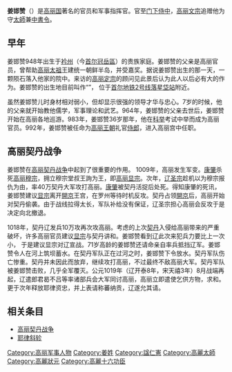 {{Infobox Korean name
|img=Statue of Gang Gam-chan.jpg
|imgwidth=200px
|caption=姜邯贊雕像
|hangul=강감찬
|hanja=姜邯贊
|rr=Gang Gam-chan
|mr=Kang Kamch'an
}}

'''姜邯赞'''（{{bd|948年||1031年||catIdx=J}}）是[[高丽国|高丽国]]著名的官员和军事指挥官。官至[[门下侍中|门下侍中]]，[[高丽文宗|高丽文宗]]追赠他为守[[太師|太師]]兼[[中書令|中書令]]。

==早年==
姜邯赞948年出生于[[衿州|衿州]]（今[[首尔|首尔]][[冠岳區|冠岳區]]）的贵族家庭。姜邯赞的父亲是高丽官员，曾帮助[[高丽太祖|高丽太祖]]王建统一朝鲜半岛，并受嘉奖。据说姜邯赞出生的那一天，一颗陨石落入他家的院中。来访的[[高丽定宗|高丽定宗]]的顾问见此景后认为此人以后必有大的作为。姜邯赞的出生地目前叫作“{{link-ko|落星垈|낙성대}}”， 位于[[首尔地铁|首尔地铁]][[首爾地鐵2號線|2号线]][[落星垈站|落星垈站]]附近。

虽然姜邯赞儿时身材相对弱小，但却显示很强的领导才华与忠心。7岁的时候，他的父亲就开始教他儒学，军事理论和武艺。964年，姜邯赞的父亲去世后，姜邯赞开始在高丽各地巡游。983年，姜邯赞36岁那年，他在[[科举|科举]]考试中举而成为高丽官员。992年，姜邯赞被任命为[[高丽王朝|高丽王朝]]礼官[[侍郎|侍郎]]，进入高丽宫中任职。

==高丽契丹战争==
姜邯赞在[[高丽契丹战争|高丽契丹战争]]中起到了很重要的作用。
1009年，高丽发生军变。[[康肇|康肇]]杀死[[高丽穆宗|高丽穆宗]]，拥立穆宗堂叔王詢为王，即[[高丽显宗|高丽显宗]]。次年，[[辽圣宗|辽圣宗]]趁机以为穆宗报仇为由，率40万契丹大军攻打高丽。[[康肇|康肇]]被契丹活捉后处死。得知康肇的死讯，姜邯赞建议[[显宗|显宗]]离开[[开城|開京]]王宫，在罗州等待时机反攻。契丹占领[[开城|開京]]后，高丽开始对契丹偷袭。由于战线拉得太长，军队补给没有保证，辽圣宗担心高丽会反攻于是决定向北撤退。{{fact|高丽借机追击契丹。姜邯赞在[[高丽契丹战争#第二次高丽契丹战争|第二次高丽契丹战争]]后被提拔为门下侍中。}}

1018年，契丹辽发兵10万攻再次攻高丽。考虑的上次[[契丹|契丹]]入侵给高丽带来的严重破坏，许多高丽官员建议[[显宗|显宗]]与契丹讲和。姜邯赞看到辽此次来犯兵力要比上一次小， 于是建议显宗对辽宣战。71岁高龄的姜邯赞还请命亲自率兵抵挡辽军。姜邯赞令人在河上筑坝蓄水。在契丹军队正在过河之时，姜邯赞下令放水。契丹军队伤亡惨重。契丹并未因此而放弃，继续攻打高丽，不过最终不敌高丽大军。契丹军队被姜邯赞击败，几乎全军覆灭。公元1019年（辽开泰8年，宋天禧3年）8月战端再起，辽遣郎君曷不吕等率诸部兵会大军同讨高丽，高丽立即遣使乞供方物，求和。更于次年释放耶律资忠，并上表请称蕃纳贡，辽遂允其请。

==相关条目==
*[[高丽契丹战争|高丽契丹战争]]
*[[耶律斜轸|耶律斜轸]]

[[Category:高丽军事人物|Category:高丽军事人物]]
[[Category:姜姓|Category:姜姓]]
[[Category:諡仁憲|Category:諡仁憲]]
[[Category:高麗太師|Category:高麗太師]]
[[Category:高麗狀元|Category:高麗狀元]]
[[Category:高麗十六功臣|Category:高麗十六功臣]]